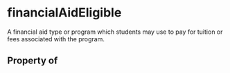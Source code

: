 # financialAidEligible

A financial aid type or program which students may use to pay for tuition or fees associated with the program.

## Property of




